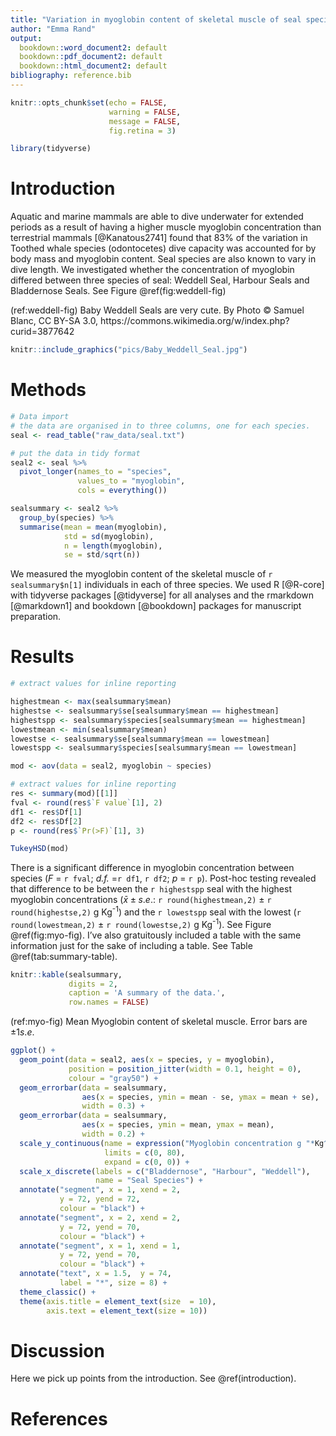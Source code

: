 ```yaml
---
title: "Variation in myoglobin content of skeletal muscle of seal species."
author: "Emma Rand"
output:
  bookdown::word_document2: default
  bookdown::pdf_document2: default
  bookdown::html_document2: default
bibliography: reference.bib
---
```


```r
knitr::opts_chunk$set(echo = FALSE, 
                      warning = FALSE,
                      message = FALSE,
                      fig.retina = 3)
```

```r
library(tidyverse)
```

# Introduction
Aquatic and marine mammals are able to dive underwater for extended periods as a result of having a higher muscle myoglobin concentration than terrestrial mammals [@Kanatous2741] found that 83% of the variation in Toothed whale species (odontocetes) dive capacity was accounted for by body mass and myoglobin content.
Seal species are also known to vary in dive length. We investigated whether the concentration of myoglobin differed between three species of seal: Weddell Seal, Harbour Seals and Bladdernose Seals. See Figure \@ref(fig:weddell-fig)

(ref:weddell-fig) Baby Weddell Seals are very cute. By Photo © Samuel Blanc, CC BY-SA 3.0, https://commons.wikimedia.org/w/index.php?curid=3877642

```r
knitr::include_graphics("pics/Baby_Weddell_Seal.jpg")
```

# Methods
```r
# Data import
# the data are organised in to three columns, one for each species. 
seal <- read_table("raw_data/seal.txt")
```

```r
# put the data in tidy format
seal2 <- seal %>% 
  pivot_longer(names_to = "species",
               values_to = "myoglobin",
               cols = everything())
```

```r
sealsummary <- seal2 %>%
  group_by(species) %>%
  summarise(mean = mean(myoglobin),
            std = sd(myoglobin),
            n = length(myoglobin),
            se = std/sqrt(n))
```

We measured the myoglobin content of the skeletal muscle of `r sealsummary$n[1]` individuals in each of three species.
We used R [@R-core] with tidyverse packages [@tidyverse] for all analyses and the rmarkdown [@markdown1] and bookdown [@bookdown] packages for manuscript preparation.

# Results

```r
# extract values for inline reporting

highestmean <- max(sealsummary$mean)
highestse <- sealsummary$se[sealsummary$mean == highestmean]
highestspp <- sealsummary$species[sealsummary$mean == highestmean]
lowestmean <- min(sealsummary$mean)
lowestse <- sealsummary$se[sealsummary$mean == lowestmean]
lowestspp <- sealsummary$species[sealsummary$mean == lowestmean]

```

```r
mod <- aov(data = seal2, myoglobin ~ species)

# extract values for inline reporting
res <- summary(mod)[[1]]
fval <- round(res$`F value`[1], 2)
df1 <- res$Df[1]
df2 <- res$Df[2]
p <- round(res$`Pr(>F)`[1], 3)
```

```r
TukeyHSD(mod)
```
There is a significant difference in myoglobin concentration between species (_F_ = `r fval`; _d.f._ =`r df1`, `r df2`; _p_ = `r p`). Post-hoc testing revealed that difference to be between the `r highestspp` seal with the highest myoglobin concentrations ($\bar{x} \pm s.e.$: `r round(highestmean,2)` $\pm$ `r round(highestse,2)` g Kg^-1^) and the `r lowestspp` seal with the lowest (`r round(lowestmean,2)` $\pm$ `r round(lowestse,2)` g Kg^-1^). See Figure \@ref(fig:myo-fig).
I've also gratuitously included a table with the same information just for the sake of including a table. See Table \@ref(tab:summary-table).  

```r
knitr::kable(sealsummary,
             digits = 2,
             caption = 'A summary of the data.',
             row.names = FALSE)
```

(ref:myo-fig) Mean Myoglobin content of skeletal muscle. Error bars are $\pm 1 s.e.$

```r

ggplot() +
  geom_point(data = seal2, aes(x = species, y = myoglobin),
             position = position_jitter(width = 0.1, height = 0),
             colour = "gray50") +
  geom_errorbar(data = sealsummary, 
                aes(x = species, ymin = mean - se, ymax = mean + se),
                width = 0.3) +
  geom_errorbar(data = sealsummary, 
                aes(x = species, ymin = mean, ymax = mean),
                width = 0.2) +
  scale_y_continuous(name = expression("Myoglobin concentration g "*Kg^{-1}), 
                     limits = c(0, 80), 
                     expand = c(0, 0)) +
  scale_x_discrete(labels = c("Bladdernose", "Harbour", "Weddell"), 
                   name = "Seal Species") +
  annotate("segment", x = 1, xend = 2, 
           y = 72, yend = 72,
           colour = "black") +
  annotate("segment", x = 2, xend = 2, 
           y = 72, yend = 70,
           colour = "black") +
  annotate("segment", x = 1, xend = 1, 
           y = 72, yend = 70,
           colour = "black") +
  annotate("text", x = 1.5,  y = 74, 
           label = "*", size = 8) +
  theme_classic() +
  theme(axis.title = element_text(size  = 10),
        axis.text = element_text(size = 10))

```

# Discussion

Here we pick up points from the introduction. See \@ref(introduction).

# References

